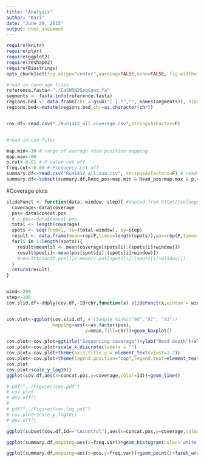 ```yaml
---
title: "Analysis"
author: "Kari"
date: "June 29, 2015"
output: html_document
---
```



```r
require(knitr)
require(plyr)
require(ggplot2)
require(reshape2)
require(Biostrings)
opts_chunk$set(fig.align="center",warning=FALSE,echo=FALSE, fig.width=10,fig.height=7)

```

```r
#read in coverage files
reference.fasta<-"./CalH3N2SeqCont.fa"
segments <- fasta.info(reference.fasta)
regions.bed <- data.frame(chr = gsub("[ ].*","", names(segments)), start=1, stop=segments, row.names=NULL)
regions.bed<-mutate(regions.bed,chr=as.character(chr))


cov.df<-read.csv("./Run1412_all.coverage.csv",stringsAsFactor=F)


#read in csv files

map.min<-30 # range of average read position mapping
map.max<-90
p.cut<-0.01 # P value cut off
freq.cut<-0.00 # Frequency cut off 
summary.df<-read.csv("Run1412_all.sum.csv", stringsAsFactors=F) # reads in the data
summary.df<-subset(summary.df,Read_pos>map.min & Read_pos<map.max & p.val<p.cut & freq.var>freq.cut)
```


#Coverage plots
```r
slideFunct <- function(data, window, step){ #dapted from http://coleoguy.blogspot.com/2014/04/sliding-window-analysis.html
  coverage<-data$coverage
  pos<-data$concat.pos
  # c.pos<-data$concat.pos
  total <- length(coverage)
  spots <- seq(from=1, to=(total-window), by=step)
  result <- data.frame(mean=rep(F,times=length(spots)),pos=rep(F,times=length(spots)))
  for(i in 1:length(spots)){
    result$mean[i] <- mean(coverage[spots[i]:(spots[i]+window)])
    result$pos[i]<-mean(pos[spots[i]:(spots[i]+window)])
    #result$concat.pos[i]<-mean(c.pos[spots[i]:(spots[i]+window)])
  }
  return(result)
}


wind<-200
step<-100
cov.slid.df<-ddply(cov.df,~Id+chr,function(x) slideFunct(x,window = wind,step=step))


cov.plot<-ggplot(cov.slid.df, #!(Sample %in%c("90","91", "93"))
                 mapping=aes(x=as.factor(pos),
                             y=mean,fill=chr))+geom_boxplot()

cov.plot<-cov.plot+ggtitle("Sequencing coverage")+ylab("Read depth")+xlab("")+xlab("Concatenated Genome Position")
cov.plot<-cov.plot+scale_x_discrete(labels = "")
cov.plot<-cov.plot+theme(axis.title.y = element_text(vjust=1.2))
cov.plot<-cov.plot+theme(legend.position="top",legend.text=element_text(size=18))
cov.plot
cov.plot+scale_y_log10()
ggplot(cov.df,aes(x=concat.pos,y=coverage,color=Id))+geom_line()

# pdf("../Figures/cov.pdf")
# cov.plot
# dev.off()
# 
# pdf("../Figures/cov.log.pdf")
# cov.plot+scale_y_log10()
# dev.off()

```


```r
ggplot(subset(cov.df,Id=="CAcontrol"),aes(x=concat.pos,y=coverage,color=Id))+geom_line()

ggplot(summary.df,mapping=aes(x=freq.var))+geom_histogram(color='white',binwidth=0.05)+scale_y_log10()+scale_x_log10()

ggplot(summary.df,mapping=aes(x=pos,y=freq.var))+geom_point()+facet_wrap(~chr)+scale_y_log10()

```
